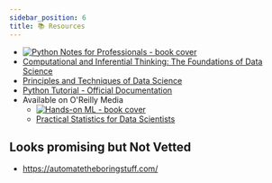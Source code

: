 ```yaml
---
sidebar_position: 6
title: 📚 Resources
---
```


* [![Python Notes for Professionals - book cover](./py-notes-for-pros.jpeg)](./python-notes-for-professionals.pdf)
* [Computational and Inferential Thinking: The Foundations of Data Science](https://inferentialthinking.com/chapters/intro.html)
* [Principles and Techniques of Data Science](https://www.textbook.ds100.org/intro.html)
* [Python Tutorial - Official Documentation](https://docs.python.org/3/tutorial/)
* Available on O'Reilly Media
  * [![Hands-on ML - book cover](./hands-on-ml.jpg)](http://uclid.uc.edu/record=b8346482~S39)
  * [Practical Statistics for Data Scientists](http://uclid.uc.edu/record=b8346984~S39)


## Looks promising but Not Vetted
* https://automatetheboringstuff.com/